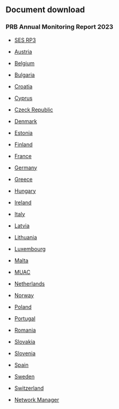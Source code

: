 ## Document download

### PRB Annual Monitoring Report 2023

- [SES RP3](download/PRB-Annual-Monitoring-Report_SES RP3_2023.pdf)

- [Austria](download/PRB-Annual-Monitoring-Report_Austria_2023.pdf)
- [Belgium](download/PRB-Annual-Monitoring-Report_Belgium_2023.pdf)
- [Bulgaria](download/PRB-Annual-Monitoring-Report_Bulgaria_2023.pdf)
- [Croatia](download/PRB-Annual-Monitoring-Report_Croatia_2023.pdf)
- [Cyprus](download/PRB-Annual-Monitoring-Report_Denmark_2023.pdf)
- [Czeck Republic](download/PRB-Annual-Monitoring-Report_Denmark_2023.pdf)
- [Denmark](download/PRB-Annual-Monitoring-Report_Denmark_2023.pdf)
- [Estonia](download/PRB-Annual-Monitoring-Report_Denmark_2023.pdf)
- [Finland](download/PRB-Annual-Monitoring-Report_Denmark_2023.pdf)
- [France](download/PRB-Annual-Monitoring-Report_Denmark_2023.pdf)
- [Germany](download/PRB-Annual-Monitoring-Report_Denmark_2023.pdf)
- [Greece](download/PRB-Annual-Monitoring-Report_Denmark_2023.pdf)
- [Hungary](download/PRB-Annual-Monitoring-Report_Denmark_2023.pdf)
- [Ireland](download/PRB-Annual-Monitoring-Report_Denmark_2023.pdf)
- [Italy](download/PRB-Annual-Monitoring-Report_Denmark_2023.pdf)
- [Latvia](download/PRB-Annual-Monitoring-Report_Denmark_2023.pdf)
- [Lithuania](download/PRB-Annual-Monitoring-Report_Denmark_2023.pdf)
- [Luxembourg](download/PRB-Annual-Monitoring-Report_Denmark_2023.pdf)
- [Malta](download/PRB-Annual-Monitoring-Report_Denmark_2023.pdf)
- [MUAC](download/PRB-Annual-Monitoring-Report_Denmark_2023.pdf)
- [Netherlands](download/PRB-Annual-Monitoring-Report_Denmark_2023.pdf)
- [Norway](download/PRB-Annual-Monitoring-Report_Denmark_2023.pdf)
- [Poland](download/PRB-Annual-Monitoring-Report_Denmark_2023.pdf)
- [Portugal](download/PRB-Annual-Monitoring-Report_Denmark_2023.pdf)
- [Romania](download/PRB-Annual-Monitoring-Report_Denmark_2023.pdf)
- [Slovakia](download/PRB-Annual-Monitoring-Report_Denmark_2023.pdf)
- [Slovenia](download/PRB-Annual-Monitoring-Report_Denmark_2023.pdf)
- [Spain](download/PRB-Annual-Monitoring-Report_Denmark_2023.pdf)
- [Sweden](download/PRB-Annual-Monitoring-Report_Denmark_2023.pdf)
- [Switzerland](download/PRB-Annual-Monitoring-Report_Denmark_2023.pdf)

- [Network Manager](download/PRB-Annual-Monitoring-Report_Denmark_2023.pdf)
